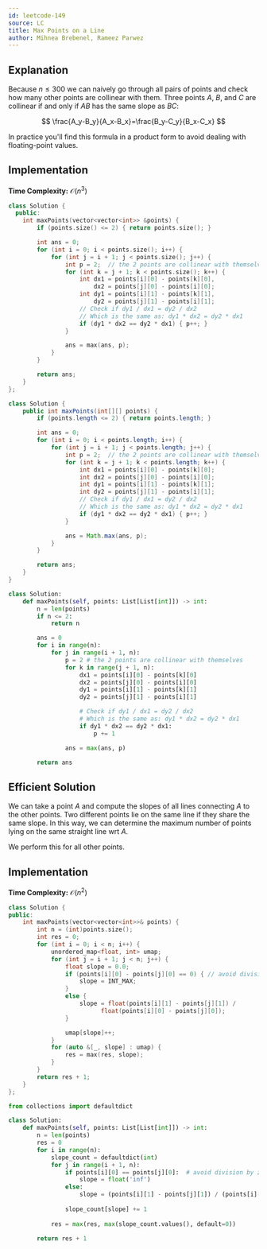 ```yaml
---
id: leetcode-149
source: LC
title: Max Points on a Line
author: Mihnea Brebenel, Rameez Parwez
---
```


## Explanation

Because $n \le 300$ we can naively go through all pairs of points and check how many other points are collinear with them.
Three points $A$, $B$, and $C$ are collinear if and only if $AB$ has the same slope as $BC$:

$$
\frac{A_y-B_y}{A_x-B_x}=\frac{B_y-C_y}{B_x-C_x}
$$

In practice you'll find this formula in a product form to avoid dealing with floating-point values.

## Implementation

**Time Complexity:** $\mathcal{O}(n^3)$

<LanguageSection>
<CPPSection>

```cpp
class Solution {
  public:
	int maxPoints(vector<vector<int>> &points) {
		if (points.size() <= 2) { return points.size(); }

		int ans = 0;
		for (int i = 0; i < points.size(); i++) {
			for (int j = i + 1; j < points.size(); j++) {
				int p = 2;  // the 2 points are collinear with themselves
				for (int k = j + 1; k < points.size(); k++) {
					int dx1 = points[i][0] - points[k][0],
					    dx2 = points[j][0] - points[i][0];
					int dy1 = points[i][1] - points[k][1],
					    dy2 = points[j][1] - points[i][1];
					// Check if dy1 / dx1 = dy2 / dx2
					// Which is the same as: dy1 * dx2 = dy2 * dx1
					if (dy1 * dx2 == dy2 * dx1) { p++; }
				}

				ans = max(ans, p);
			}
		}

		return ans;
	}
};
```

</CPPSection>
<JavaSection>

```java
class Solution {
	public int maxPoints(int[][] points) {
		if (points.length <= 2) { return points.length; }

		int ans = 0;
		for (int i = 0; i < points.length; i++) {
			for (int j = i + 1; j < points.length; j++) {
				int p = 2;  // the 2 points are collinear with themselves
				for (int k = j + 1; k < points.length; k++) {
					int dx1 = points[i][0] - points[k][0];
					int dx2 = points[j][0] - points[i][0];
					int dy1 = points[i][1] - points[k][1];
					int dy2 = points[j][1] - points[i][1];
					// Check if dy1 / dx1 = dy2 / dx2
					// Which is the same as: dy1 * dx2 = dy2 * dx1
					if (dy1 * dx2 == dy2 * dx1) { p++; }
				}

				ans = Math.max(ans, p);
			}
		}

		return ans;
	}
}
```

</JavaSection>
<PySection>

```py
class Solution:
    def maxPoints(self, points: List[List[int]]) -> int:
        n = len(points)
        if n <= 2:
            return n

        ans = 0
        for i in range(n):
            for j in range(i + 1, n):
                p = 2 # the 2 points are collinear with themselves
                for k in range(j + 1, n):
                    dx1 = points[i][0] - points[k][0]
                    dx2 = points[j][0] - points[i][0]
                    dy1 = points[i][1] - points[k][1]
                    dy2 = points[j][1] - points[i][1]

                    # Check if dy1 / dx1 = dy2 / dx2
					# Which is the same as: dy1 * dx2 = dy2 * dx1
                    if dy1 * dx2 == dy2 * dx1:
                        p += 1

                ans = max(ans, p)

        return ans       
```

</PySection>
</LanguageSection>

## Efficient Solution

We can take a point $A$ and compute the slopes of all lines connecting $A$ to the other points. Two different points lie on the same line if they share the same slope. In this way, we can determine the maximum number of points lying on the same straight line wrt $A$.

We perform this for all other points.

## Implementation

**Time Complexity:** $\mathcal{O}(n^2)$

<LanguageSection>
<CPPSection>

```cpp
class Solution {
public:
    int maxPoints(vector<vector<int>>& points) {
        int n = (int)points.size();
        int res = 0;
        for (int i = 0; i < n; i++) {
	    	unordered_map<float, int> umap;
            for (int j = i + 1; j < n; j++) {
                float slope = 0.0;
                if (points[i][0] - points[j][0] == 0) { // avoid division by 0
                    slope = INT_MAX;
                }
                else {
                    slope = float(points[i][1] - points[j][1]) /
                          float(points[i][0] - points[j][0]);
                }

                umap[slope]++;
            }
            for (auto &[_, slope] : umap) {
                res = max(res, slope);
            }
        }
        return res + 1;
    }
};
```

</CPPSection>
<PySection>

```py
from collections import defaultdict

class Solution:
    def maxPoints(self, points: List[List[int]]) -> int:
        n = len(points)
        res = 0
        for i in range(n):
            slope_count = defaultdict(int)
            for j in range(i + 1, n):
                if points[i][0] == points[j][0]:  # avoid division by zero
                    slope = float('inf')
                else:
                    slope = (points[i][1] - points[j][1]) / (points[i][0] - points[j][0])
                
                slope_count[slope] += 1
            
            res = max(res, max(slope_count.values(), default=0))
        
        return res + 1

```

</PySection>
</LanguageSection>
